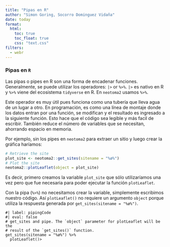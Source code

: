 ```yaml
---
title: "Pipas en R"
author: "Simon Goring, Socorro Dominguez Vidaña"
date: today
format:
  html:
    toc: true
    toc_float: true
    css: "text.css"
filters:
  - webr
---
```


### Pipas en `R` {.tabset}

Las pipas o pipes en R son una forma de encadenar funciones. Generalmente, se puede utilizar los operadores: `|>` or `%>%`. `|>` es nativo en R y `%>%` viene del ecosistema `tidyverse` en R. En `neotoma2` usamos `%>%`.

Este operador es muy útil pues funciona como una tubería que lleva agua de un lugar a otro. En programación, es como una línea de montaje donde los datos entran por una función, se modifican y el resultado es ingresado a la siguiente función. Esto hace que el código sea legible y más facil de escribir. También reduce el número de variables que se necesitan, ahorrando espacio en memoria.

Por ejemplo, sin los pipes en `neotoma2` para extraer un sitio y luego crear la gráfica haríamos:

```r
# Retrieve the site
plot_site <- neotoma2::get_sites(sitename = "%ø%")
# Plot the site
neotoma2::plotLeaflet(object = plot_site)
```

Es decir, primero creamos la variable `plot_site` que sólo utilizaríamos una vez pero que fue necesaria para poder ejecutar la función `plotLeaflet`.

Con la pipa (`%>%`) no necesitamos crear la variable, simplemente escribimos nuestro código. Así `plotLeaflet()` no requiere un argumento `object` porque utiliza la respuesta generada por `get_sites(sitename = "%ø%")`.

```web-r
#| label: pipingCode
#| eval: false
# get_sites and pipe. The `object` parameter for plotLeaflet will be the
# result of the `get_sites()` function.
get_sites(sitename = "%ø%") %>%
  plotLeaflet()>
```